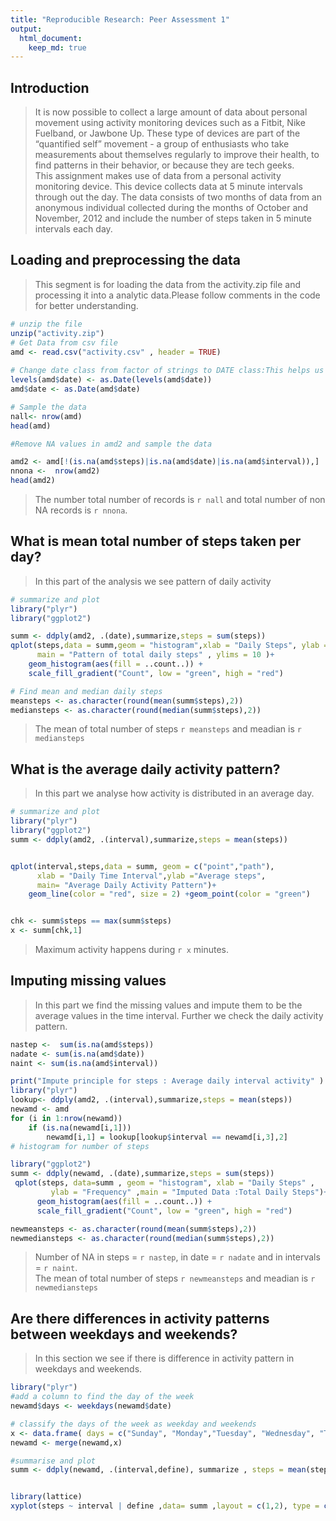 ```yaml
---
title: "Reproducible Research: Peer Assessment 1"
output: 
  html_document:
    keep_md: true
---
```

## Introduction

>It is now possible to collect a large amount of data about personal movement using activity monitoring devices such as a Fitbit, Nike Fuelband, or Jawbone Up. These type of devices are part of the "quantified self" movement - a group of enthusiasts who take measurements about themselves regularly to improve their health, to find patterns in their behavior, or because they are tech geeks.  
>This assignment makes use of data from a personal activity monitoring device. This device collects data at 5 minute intervals through out the day. The data consists of two months of data from an anonymous individual collected during the months of October and November, 2012 and include the number of steps taken in 5 minute intervals each day.

## Loading and preprocessing the data
    
>This segment is for loading the data from the activity.zip file and processing it into a analytic data.Please follow comments in the code for better understanding.

```r

# unzip the file
unzip("activity.zip")
# Get Data from csv file
amd <- read.csv("activity.csv" , header = TRUE)
 
# Change date class from factor of strings to DATE class:This helps us manupulate date field  
levels(amd$date) <- as.Date(levels(amd$date))
amd$date <- as.Date(amd$date)

# Sample the data 
nall<- nrow(amd)
head(amd)

#Remove NA values in amd2 and sample the data

amd2 <- amd[!(is.na(amd$steps)|is.na(amd$date)|is.na(amd$interval)),]
nnona <-  nrow(amd2)
head(amd2)

```
>The number total number of records is `r nall` and total number of non NA records is `r nnona`.

## What is mean total number of steps taken per day?
>In this part of the analysis we see pattern of daily activity

```r


# summarize and plot
library("plyr")
library("ggplot2")

summ <- ddply(amd2, .(date),summarize,steps = sum(steps))
qplot(steps,data = summ,geom = "histogram",xlab = "Daily Steps", ylab = "Frequency",
      main = "Pattern of total daily steps" , ylims = 10 )+
    geom_histogram(aes(fill = ..count..)) + 
    scale_fill_gradient("Count", low = "green", high = "red")

# Find mean and median daily steps
meansteps <- as.character(round(mean(summ$steps),2))
mediansteps <- as.character(round(median(summ$steps),2))
```
>The mean of total number of steps `r meansteps` and meadian is `r mediansteps`

## What is the average daily activity pattern?
>In this part we analyse how activity is distributed in an average day.

```r

# summarize and plot
library("plyr")
library("ggplot2")
summ <- ddply(amd2, .(interval),summarize,steps = mean(steps))


qplot(interval,steps,data = summ, geom = c("point","path"),
      xlab = "Daily Time Interval",ylab ="Average steps", 
      main= "Average Daily Activity Pattern")+
    geom_line(color = "red", size = 2) +geom_point(color = "green")


chk <- summ$steps == max(summ$steps)
x <- summ[chk,1]

```
>Maximum activity happens during `r x` minutes.

## Imputing missing values
>In this part we find the missing values and impute them to be the average values in the time interval. Further we check the daily activity pattern. 
```r
nastep <-  sum(is.na(amd$steps))
nadate <- sum(is.na(amd$date))
naint <- sum(is.na(amd$interval))

print("Impute principle for steps : Average daily interval activity" )
library("plyr")
lookup<- ddply(amd2, .(interval),summarize,steps = mean(steps))
newamd <- amd
for (i in 1:nrow(newamd))
    if (is.na(newamd[i,1]))
        newamd[i,1] = lookup[lookup$interval == newamd[i,3],2]
# histogram for number of steps

library("ggplot2")
summ <- ddply(newamd, .(date),summarize,steps = sum(steps))
 qplot(steps, data=summ , geom = "histogram", xlab = "Daily Steps" , 
         ylab = "Frequency" ,main = "Imputed Data :Total Daily Steps")+
      geom_histogram(aes(fill = ..count..)) + 
      scale_fill_gradient("Count", low = "green", high = "red")

newmeansteps <- as.character(round(mean(summ$steps),2))
newmediansteps <- as.character(round(median(summ$steps),2))

```
>Number of NA in steps = `r nastep`, in date = `r nadate` and in intervals = `r naint`.  
>The mean of total number of steps `r newmeansteps` and meadian is `r newmediansteps`

## Are there differences in activity patterns between weekdays and weekends?
>In this section we see if there is difference in activity pattern in weekdays and weekends.
```r
library("plyr")
#add a column to find the day of the week
newamd$days <- weekdays(newamd$date)

# classify the days of the week as weekday and weekends
x <- data.frame( days = c("Sunday", "Monday","Tuesday", "Wednesday", "Thursday", "Friday", "Saturday"), define = c("weekend", "weekday", "weekday", "weekday", "weekday", "weekday","weekend" ) )
newamd <- merge(newamd,x)

#summarise and plot
summ <- ddply(newamd, .(interval,define), summarize , steps = mean(steps))


library(lattice)
xyplot(steps ~ interval | define ,data= summ ,layout = c(1,2), type = c("p","l"),pch= 16 ,col = "green") 

```
